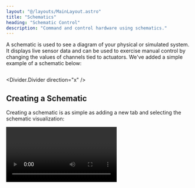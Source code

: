 ```yaml
---
layout: "@/layouts/MainLayout.astro"
title: "Schematics"
heading: "Schematic Control"
description: "Command and control hardware using schematics."
---
```


A schematic is used to see a diagram of your physical or simulated system. It displays
live sensor data and can be used to exercise manual control by changing the values of
channels tied to actuators. We've added a simple example of a schematic below:

<Image client:only="react" id="console/schematics/example"  />

<Divider.Divider direction="x" />

## Creating a Schematic

Creating a schematic is as simple as adding a new tab and selecting the schematic
visualization:

<Video client:only="react" id="console/schematics/create" />

<Divider.Divider direction="x" />

## Modes

Schematics have three modes: **view**, **edit**, and **control**. To change modes, use
the controls in the bottom-left hand corner of the schematic.

- **Edit mode** - Symbols can be added and moved, and their properties can be
  edited.
- **View mode** - Live data from the cluster is displayed on the schematic. Symbols
  are not editable and the user cannot change the system state.
- **Control mode** - The user can click on symbols such as valves and buttons to
  control them.

<Divider.Divider direction="x" />

## The Symbols Library

Schematics are assembled by dragging symbols out of the library and onto the screen.
These symbols are visual representation of sensors, actuators, and other components on
your hardware system. If the symbols are not appearing on the bottom of the screen, make
sure to click the visualization <Icon.Visualize /> icon in the bottom-right corner.

Synnax has a collection of built-in symbols including valves, live sensor values,
buttons, and tanks.

<Divider.Divider direction="x" />

## Changing Symbol Properties

When selected, a symbol's properties will appear in the bottom toolbar. There are
several tabs that can be used to fine-tune the look and behavior of the symbol.

### Style Tab

The style tab on allows users to edit the symbol's label, size, orientation, color, and
other visual properties.

- **Label** is the test that appears by the symbol.
- **Label Size** determines the size of the label.
- **Color** changes the color of the symbol.
- **Normally Open** causes the body of the solenoid valve to look different when it is
  open or closed.
- **Width** and **Height** change the size of a tank.
- **Units** determines what units a value symbol is displaying.
- **Orientation** determines the orientation of the symbol and the relative placement of
  the label.

### Telemetry Tab

The telemetry tab is available on symbols that receive data, such as the value and light
symbols. After selecting a channel from the dropdown, the schematic will fetch and
display the live data from that channel.

The telemetry tab can have the following properties:
- **Input Channel** determines which channel to stream data from.
- **Precision** sets the number of decimal places to display.
- **Averaging Window** can be used to display a rolling average. For example, a value of
  2 will cause the screen to display the average of the last 2 samples.

<Video client:only="react" id="console/schematics/value" />

### Control Tab

The control tab is available on symbols that can be actuated. Controllable symbols have
two main properties:

- **Input Channel** represents the display state of the symbol. If the input channel has
a value of 1, the symbol will be display as activated.
- **Output Channel** will be written to when you click on the symbol. If the symbol is
de-activated, clicking on it will write 1 to the output channel (an activation command).
If the symbol is activated, clicking on it will write 0 to the output channel (a
deactivation command).

<Divider.Divider direction="x" />

## Stylistic Modifying the Schematic

There are many ways that you can change the visuals of a schematic.

### Connection Lines

Every symbol has locations to attach connection lines. When hovering over an symbol,
these attachement points appear. To draw a connection line, click on an attachement
point and drag the line to a different symbol:

<Video client:only="react" id="console/schematics/connections" />

### Aligning Elements

To align elements, create a selection box by clicking and dragging on the canvas. Then,
use the vertical or horizontal alignment buttons to align the selected elements:

<Video client:only="react" id="console/schematics/align-items" />

### Changing Colors

You can also change the color of multiple symbols together in the same manner:

<Video client:only="react" id="console/schematics/change-color" />

<Divider.Divider direction="x" />

## Control Mode

In control mode, elements on the schematic are able to be activated for manual control
of the system. Clicking on an actionable element, such as a valve, switch, or button,
allows you to activate the output channel on that element. The circle on the element
shows what is in control. If the circle is blue, the current schematic has control. If
the circle is green, the current schematic has absolute control. If the circle is red,
the current schematic does not have control as the element is part of an automated
sequence or is controlled by another schematic.

The color of the bar indicates what is controlling the elements on the Schematic. There
is a legend on the display indicating what controlling node is what color.

<Video client:only="react" id="console/schematics/valve" />

<Divider.Divider direction="x" />

## Loading a Schematic from a JSON File

You can download a schematic as a JSON file so that it can be easily sent and loaded.

To download, right click on the schematics name in the resources toolbar and click
"Download as JSON"

{/* TODO: Video of Downloading a schematic */}

To import a schematic, you can drag and drop from your file system or right click on a
workspace name in the ontology menu.

{/* TODO: Video of Importing a schematic */}
